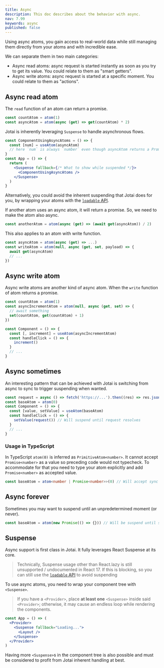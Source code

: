 ```yaml
---
title: Async
description: This doc describes about the behavior with async.
nav: 7.99
keywords: async
published: false
---
```


Using async atoms, you gain access to real-world data while still managing them directly from your atoms and with incredible ease.

We can separate them in two main categories:

- Async read atoms: async request is started instantly as soon as you try to get its value. You could relate to them as "smart getters".
- Async write atoms: async request is started at a specific moment. You could relate to them as "actions".

## Async read atom

The `read` function of an atom can return a promise.

```js
const countAtom = atom(1)
const asyncAtom = atom(async (get) => get(countAtom) * 2)
```

Jotai is inherently leveraging `Suspense` to handle asynchronous flows.

```jsx
const ComponentUsingAsyncAtoms = () => {
  const [num] = useAtom(asyncAtom)
  // here `num` is always `number` even though asyncAtom returns a Promise
}
const App = () => {
  return (
    <Suspense fallback={/* What to show while suspended */}>
      <ComponentUsingAsyncAtoms />
    </Suspense>
  )
}
```

Alternatively, you could avoid the inherent suspending that Jotai does for you, by wrapping your atoms with the [`loadable` API](../utilities/async.mdx).

If another atom uses an async atom, it will return a promise. So, we need to make the atom also async.

```js
const anotherAtom = atom(async (get) => (await get(asyncAtom)) / 2)
```

This also applies to an atom with write function.

```js
const asyncAtom = atom(async (get) => ...)
const writeAtom = atom(null, async (get, set, payload) => {
  await get(asyncAtom)
  // ...
})
```

## Async write atom

Async write atoms are another kind of async atom. When the `write` function of atom returns a promise.

```js
const countAtom = atom(1)
const asyncIncrementAtom = atom(null, async (get, set) => {
  // await something
  set(countAtom, get(countAtom) + 1)
})

const Component = () => {
  const [, increment] = useAtom(asyncIncrementAtom)
  const handleClick = () => {
    increment()
  }
  // ...
}
```

## Async sometimes

An interesting pattern that can be achieved with Jotai is switching from async to sync to trigger suspending when wanted.

```js
const request = async () => fetch('https://...').then((res) => res.json())
const baseAtom = atom(0)
const Component = () => {
  const [value, setValue] = useAtom(baseAtom)
  const handleClick = () => {
    setValue(request()) // Will suspend until request resolves
  }
  // ...
}
```

### Usage in TypeScript

In TypeScript `atom(0)` is inferred as `PrimitiveAtom<number>`. It cannot accept `Promise<number>` as a value so preceding code would not typecheck. To accommodate for that you need to type your atom explicitly and add `Promise<number>` as accepted value.

```ts
const baseAtom = atom<number | Promise<number>>(0) // Will accept sync and async values
```

## Async forever

Sometimes you may want to suspend until an unpredetermined moment (or never).

```js
const baseAtom = atom(new Promise(() => {})) // Will be suspend until set otherwise
```

## Suspense

Async support is first class in Jotai. It fully leverages React Suspense at its core.

> Technically, Suspense usage other than React.lazy is still unsupported / undocumented in React 17. If this is blocking, so you can still use the [`loadable` API](../utilities/async.mdx) to avoid suspending

To use async atoms, you need to wrap your component tree with `<Suspense>`.

> If you have a `<Provider>`, place **at least one** `<Suspense>` inside said `<Provider>`; otherwise, it may cause an endless loop while rendering the components.

```jsx
const App = () => (
  <Provider>
    <Suspense fallback="Loading...">
      <Layout />
    </Suspense>
  </Provider>
)
```

Having more `<Suspense>`s in the component tree is also possible and must be considered to profit from Jotai inherent handling at best.

